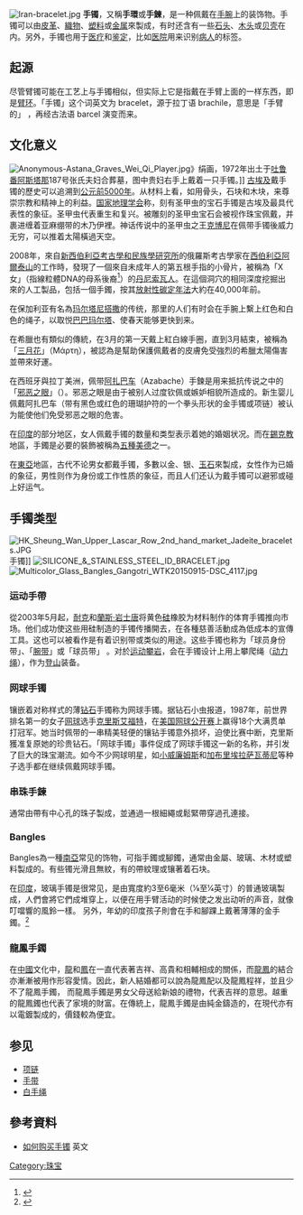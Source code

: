 [[File:Iran-bracelet.jpg|thumb]]
'''手镯'''，又稱'''手環'''或'''手鍊'''，是一种佩戴在[[手腕|手腕]]上的装饰物。手镯可以由[[皮革|皮革]]、[[織物|織物]]、[[塑料|塑料]]或[[金属|金属]]來製成，有时还含有一些[[石头|石头]]、[[木头|木头]]或[[贝壳|贝壳]]在内。另外，手镯也用于[[医疗|医疗]]和[[鉴定|鉴定]]，比如[[医院|医院]]用来识别[[病人|病人]]的标签。

== 起源 ==
尽管臂镯可能在工艺上与手镯相似，但实际上它是指戴在手臂上面的一样东西，即是[[臂环|臂环]]。「手镯」这个词英文为 bracelet，源于拉丁语 brachile，意思是「手臂的」 ，再经古法语 barcel 演变而来。

==文化意义==
[[File:Anonymous-Astana_Graves_Wei_Qi_Player.jpg|thumb]]》绢画，1972年出土于[[吐鲁番|吐鲁番]][[阿斯塔那古墓群|阿斯塔那]]187号张氏夫妇合葬墓，图中贵妇右手上戴着一只手镯。]]
[[古埃及|古埃及]]戴手镯的歷史可以追溯到[[公元|公元]][[前5000年|前5000年]]。从材料上看，如用骨头，石块和木块，来尊崇宗教和精神上的利益。[[国家地理学会|国家地理学会]]称，刻有圣甲虫的宝石手镯是古埃及最具代表性的象征。圣甲虫代表重生和复兴。被雕刻的圣甲虫宝石会被视作珠宝佩戴，并裹进缠着亚麻绷带的木乃伊裡。神话传说中的圣甲虫之王[[克博尼|克博尼]]在佩带手镯後威力无穷，可以推着太陽橫過天空。

2008年，來自[[新西伯利亞考古學和民族學研究所|新西伯利亞考古學和民族學研究所]]的俄羅斯考古學家在[[西伯利亞|西伯利亞]][[阿爾泰山|阿爾泰山]]的{{link-en|丹尼索瓦洞|Denisova Cave}}工作時​，發現了一個來自未成年人的第五根手指的小骨片，被稱為「X女」（指線粒體DNA的母系後裔<ref name="The Guardian">{{cite news |last=Phillips |first=Tom |title=The country of the future finally arrives |work=The Guardian |date=2008-05-10 |url=https://www.theguardian.com/world/2008/may/10/brazil.oil |accessdate=2008-06-06 |location=London |archive-date=2013-09-02 |archive-url=https://web.archive.org/web/20130902085626/http://www.theguardian.com/world/2008/may/10/brazil.oil |dead-url=no }}</ref>）的[[丹尼索瓦人|丹尼索瓦人]]。在這個洞穴的相同深度挖掘出來的人工製品，包括一個手鐲，按其[[放射性碳定年法|放射性碳定年法]]大約在40,000年前。

在保加利亚有名為[[玛尔塔尼搭撒|玛尔塔尼搭撒]]的传统，那里的人们有时会在手腕上繫上红色和白色的绳子，以取悦[[巴巴玛尔塔|巴巴玛尔塔]]、使春天能够更快到来。

在希臘也有類似的傳統，在3月的第一天戴上紅白線手圈，直到3月結束，被稱為「[[三月花|三月花]]」（Μάρτη），被認為是幫助保護佩戴者的皮膚免受強烈的希臘太陽傷害並帶來好運。

在西班牙與拉丁美洲，佩带[[阿扎巴车|阿扎巴车]]（Azabache）手鍊是用来抵抗传说之中的「[[邪眼|邪恶之眼]]」（''{{lang|es|Mal de ojo}}''）。邪恶之眼是由于被别人过度钦佩或嫉妒相貌所造成的。新生婴儿佩戴阿扎巴车（带有黑色或红色的珊瑚护符的一个拳头形状的金手镯或项链）被认为能使他们免受邪恶之眼的危害。

在[[印度|印度]]的部分地区，女人佩戴手镯的数量和类型表示着她的婚姻状况{{Citation needed|date=June 2009}}。而在[[錫克教|錫克教]]地區，手鐲是必要的裝飾被稱為[[錫克教#特徵|五種美德]]之一。

在[[東亞|東亞]]地區，古代不论男女都戴手镯，多數以金、银、[[玉石|玉石]]來製成，女性作为已婚的象征，男性则作为身份或工作性质的象征，而且人们还认为戴手镯可以避邪或碰上好运气。

== 手镯类型 ==
[[File:HK_Sheung_Wan_Upper_Lascar_Row_2nd_hand_market_Jadeite_bracelets.JPG|thumb]]手镯]]
[[File:SILICONE_&_STAINLESS_STEEL_ID_BRACELET.jpg|thumb]]
[[File:Multicolor_Glass_Bangles_Gangotri_WTK20150915-DSC_4117.jpg|thumb]]
=== 运动手帶 ===
{{main|手帶}}
從2003年5月起，[[耐克|耐克]]和[[蘭斯·岩士唐|蘭斯·岩士唐]]将黄色[[硅|硅]]橡胶为材料制作的体育手镯推向市场。他们成功使这些用硅制造的手镯传播開去，在各種慈善活動成為低成本的宣傳工具。这也可以被看作是有着识别带或类似的用途。这些手镯也称为「球员身份带」、「[[腕带|腕带]]」或「球员带」 。对於[[运动攀岩|运动攀岩]]，会在手镯设计上用上攀爬绳（[[动力绳|动力绳]]），作为[[登山|登山]]装备。

=== 网球手镯 ===
镶嵌着对称样式的薄[[钻石|钻石]]手镯称为网球手镯。据钻石小虫报道，1987年，前世界排名第一的女子[[网球|网球]]选手[[克里斯艾福特|克里斯艾福特]]，在[[美国网球公开赛|美国网球公开赛]]上赢得18个大满贯单打冠军。她当时佩带的一串精美轻便的镶钻手镯意外损坏，迫使比赛中断，克里斯獲准复原她的珍贵钻石。「网球手镯」事件促成了网球手镯这一新的名称，并引发了巨大的珠宝潮流。如今不少网球明星，如[[小威廉姆斯|小威廉姆斯]]和[[加布里埃拉萨瓦蒂尼|加布里埃拉萨瓦蒂尼]]等种子选手都在继续佩戴网球手镯。

=== 串珠手鍊 ===
通常由帶有中心孔的珠子製成，並通過一根細繩或鬆緊帶穿過孔連接。

=== Bangles ===

Bangles為一種[[南亞|南亞]]常见的饰物，可指手鐲或腳鐲，通常由金屬、玻璃、木材或塑料製成的。有些镯光滑且無紋，有的帶紋理或镶著着石块。

在[[印度|印度]]，玻璃手镯是很常见，是由寬度約3至6毫米（1⁄8至1⁄4英寸）的普通玻璃製成，人們會將它們成堆穿上，以便在用手臂活动的时候使之发出动听的声音，就像叮噹響的風鈴一樣。
另外，年幼的印度孩子則會在手和腳踝上戴著薄薄的金手鐲。<ref>{{cite web|url=http://tamilnadu.com/fashion/bangles.html|title=Bangles|publisher=Tamilnadu.com|date=4 March 2013|access-date=2021-03-04|archive-date=2013-10-18|archive-url=https://web.archive.org/web/20131018071805/http://tamilnadu.com/fashion/bangles.html|dead-url=no}}</ref>

=== 龍鳳手鐲 ===

在[[中國|中國]]文化中，[[龍|龍]]和[[鳳|鳳]]在一直代表著吉祥、高貴和相輔相成的關係，而[[龍鳳|龍鳳]]的結合亦漸漸被用作形容愛情。因此，新人結婚都可以說為龍鳳配以及龍鳳程祥，並且少不了龍鳳手鐲，
而龍鳳手鐲是男女父母送給新娘的禮物，代表吉祥的意思。越重的龍鳳鐲也代表了家境的財富。在傳統上，龍鳳手鐲是由純金鑄造的，在現代亦有以電鍍製成的，價錢較為便宜。

== 参见 ==
* [[项链|项链]]
* [[手带|手带]]
* [[白手绳|白手绳]]

== 參考資料 ==
{{Commonscat|Bracelets}}
{{reflist}}
* [https://web.archive.org/web/20140327184019/http://www.800zipcodes.com/ 如何购买手镯] 英文

{{珠寶材料}}
{{金銀器工藝}}
[[Category:珠宝|Category:珠宝]]